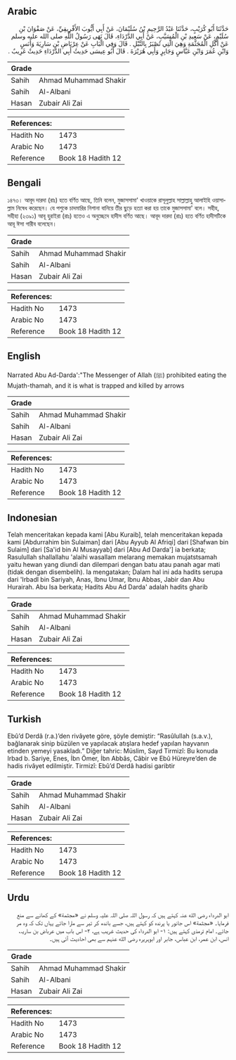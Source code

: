 ## Arabic


<div dir="rtl" lang="ar" style={{fontSize:'larger',backgroundColor:'#f8f9fa',padding:20}}>
حَدَّثَنَا أَبُو كُرَيْبٍ، حَدَّثَنَا عَبْدُ الرَّحِيمِ بْنُ سُلَيْمَانَ، عَنْ أَبِي أَيُّوبَ الأَفْرِيقِيِّ، عَنْ صَفْوَانَ بْنِ سُلَيْمٍ، عَنْ سَعِيدِ بْنِ الْمُسَيَّبِ، عَنْ أَبِي الدَّرْدَاءِ، قَالَ نَهَى رَسُولُ اللَّهِ صلى الله عليه وسلم عَنْ أَكْلِ الْمُجَثَّمَةِ وَهِيَ الَّتِي تُصْبَرُ بِالنَّبْلِ ‏.‏ قَالَ وَفِي الْبَابِ عَنْ عِرْبَاضِ بْنِ سَارِيَةَ وَأَنَسٍ وَابْنِ عُمَرَ وَابْنِ عَبَّاسٍ وَجَابِرٍ وَأَبِي هُرَيْرَةَ ‏.‏ قَالَ أَبُو عِيسَى حَدِيثُ أَبِي الدَّرْدَاءِ حَدِيثٌ غَرِيبٌ ‏.‏
</div>
<div style={{backgroundColor:'#f8f9fa',padding:20, marginBottom: 10}}><table> <thead> <tr> <th>Grade</th> <th></th> </tr> </thead> <tbody> <tr><td>Sahih</td><td>Ahmad Muhammad Shakir</td></tr><tr><td>Sahih</td><td>Al-Albani</td></tr><tr><td>Hasan</td><td>Zubair Ali Zai</td></tr></tbody></table><table> <thead> <tr> <th>References:</th> <th></th> </tr> </thead> <tbody><tr><td>Hadith No</td><td>1473</td></tr><tr><td>Arabic No</td><td>1473</td></tr><tr><td>Reference</td><td>Book 18 Hadith 12</td></tr></tbody></table></div>

## Bengali


<div dir="ltr" lang="bn" style={{fontSize:'larger',backgroundColor:'#f8f9fa',padding:20}}>
১৪৭৩। আবূদ দারদা (রাঃ) হতে বর্ণিত আছে, তিনি বলেন, মুজাসসামা' খাওয়াকে রাসূলুল্লাহ সাল্লাল্লাহু আলাইহি ওয়াসাল্লাম নিষেধ করেছেন। যে পশুকে চাদমারির নিশানা বানিয়ে তীর ছুড়ে হত্যা করা হয় তাকে মুজাসসামা' বলে। সহীহ, সহীহা (২৩৯১) আবূ হুরাইরা (রাঃ) হতেও এ অনুচ্ছেদে হাদীস বর্ণিত আছে। আবূদ দারদা (রাঃ) হতে বর্ণিত হাদীসটিকে আবূ ঈসা গারীব বলেছেন।
</div>
<div style={{backgroundColor:'#f8f9fa',padding:20, marginBottom: 10}}><table> <thead> <tr> <th>Grade</th> <th></th> </tr> </thead> <tbody> <tr><td>Sahih</td><td>Ahmad Muhammad Shakir</td></tr><tr><td>Sahih</td><td>Al-Albani</td></tr><tr><td>Hasan</td><td>Zubair Ali Zai</td></tr></tbody></table><table> <thead> <tr> <th>References:</th> <th></th> </tr> </thead> <tbody><tr><td>Hadith No</td><td>1473</td></tr><tr><td>Arabic No</td><td>1473</td></tr><tr><td>Reference</td><td>Book 18 Hadith 12</td></tr></tbody></table></div>

## English


<div dir="ltr" lang="en" style={{fontSize:'larger',backgroundColor:'#f8f9fa',padding:20}}>
Narrated Abu Ad-Darda':"The Messenger of Allah (ﷺ) prohibited eating the Mujath-thamah, and it is what is trapped and killed by arrows
</div>
<div style={{backgroundColor:'#f8f9fa',padding:20, marginBottom: 10}}><table> <thead> <tr> <th>Grade</th> <th></th> </tr> </thead> <tbody> <tr><td>Sahih</td><td>Ahmad Muhammad Shakir</td></tr><tr><td>Sahih</td><td>Al-Albani</td></tr><tr><td>Hasan</td><td>Zubair Ali Zai</td></tr></tbody></table><table> <thead> <tr> <th>References:</th> <th></th> </tr> </thead> <tbody><tr><td>Hadith No</td><td>1473</td></tr><tr><td>Arabic No</td><td>1473</td></tr><tr><td>Reference</td><td>Book 18 Hadith 12</td></tr></tbody></table></div>

## Indonesian


<div dir="ltr" lang="id" style={{fontSize:'larger',backgroundColor:'#f8f9fa',padding:20}}>
Telah menceritakan kepada kami [Abu Kuraib], telah menceritakan kepada kami [Abdurrahim bin Sulaiman] dari [Abu Ayyub Al Afriqi] dari [Shafwan bin Sulaim] dari [Sa'id bin Al Musayyab] dari [Abu Ad Darda'] ia berkata; Rasulullah shallallahu 'alaihi wasallam melarang memakan mujatstsamah yaitu hewan yang diundi dan dilempari dengan batu atau panah agar mati (tidak dengan disembelih). Ia mengatakan; Dalam hal ini ada hadits serupa dari 'Irbadl bin Sariyah, Anas, Ibnu Umar, Ibnu Abbas, Jabir dan Abu Hurairah. Abu Isa berkata; Hadits Abu Ad Darda' adalah hadits gharib
</div>
<div style={{backgroundColor:'#f8f9fa',padding:20, marginBottom: 10}}><table> <thead> <tr> <th>Grade</th> <th></th> </tr> </thead> <tbody> <tr><td>Sahih</td><td>Ahmad Muhammad Shakir</td></tr><tr><td>Sahih</td><td>Al-Albani</td></tr><tr><td>Hasan</td><td>Zubair Ali Zai</td></tr></tbody></table><table> <thead> <tr> <th>References:</th> <th></th> </tr> </thead> <tbody><tr><td>Hadith No</td><td>1473</td></tr><tr><td>Arabic No</td><td>1473</td></tr><tr><td>Reference</td><td>Book 18 Hadith 12</td></tr></tbody></table></div>

## Turkish


<div dir="ltr" lang="tr" style={{fontSize:'larger',backgroundColor:'#f8f9fa',padding:20}}>
Ebû’d Derdâ (r.a.)’den rivâyete göre, şöyle demiştir: “Rasûlullah (s.a.v.), bağlanarak sinip büzülen ve yapılacak atışlara hedef yapılan hayvanın etinden yemeyi yasakladı.” Diğer tahric: Müslim, Sayd Tirmizî: Bu konuda Irbad b. Sariye, Enes, İbn Ömer, İbn Abbâs, Câbir ve Ebû Hüreyre’den de hadis rivâyet edilmiştir. Tirmizî: Ebû’d Derdâ hadisi garibtir
</div>
<div style={{backgroundColor:'#f8f9fa',padding:20, marginBottom: 10}}><table> <thead> <tr> <th>Grade</th> <th></th> </tr> </thead> <tbody> <tr><td>Sahih</td><td>Ahmad Muhammad Shakir</td></tr><tr><td>Sahih</td><td>Al-Albani</td></tr><tr><td>Hasan</td><td>Zubair Ali Zai</td></tr></tbody></table><table> <thead> <tr> <th>References:</th> <th></th> </tr> </thead> <tbody><tr><td>Hadith No</td><td>1473</td></tr><tr><td>Arabic No</td><td>1473</td></tr><tr><td>Reference</td><td>Book 18 Hadith 12</td></tr></tbody></table></div>

## Urdu


<div dir="rtl" lang="ur" style={{fontSize:'larger',backgroundColor:'#f8f9fa',padding:20}}>
ابو الدرداء رضی الله عنہ کہتے ہیں کہ رسول اللہ صلی اللہ علیہ وسلم نے «مجثمة» کے کھانے سے منع فرمایا۔ «مجثمة» اس جانور یا پرندہ کو کہتے ہیں، جسے باندھ کر تیر سے مارا جائے یہاں تک کہ وہ مر جائے۔ امام ترمذی کہتے ہیں: ۱- ابو الدرداء کی حدیث غریب ہے، ۲- اس باب میں عرباض بن ساریہ، انس، ابن عمر، ابن عباس، جابر اور ابوہریرہ رضی الله عنہم سے بھی احادیث آئی ہیں۔
</div>
<div style={{backgroundColor:'#f8f9fa',padding:20, marginBottom: 10}}><table> <thead> <tr> <th>Grade</th> <th></th> </tr> </thead> <tbody> <tr><td>Sahih</td><td>Ahmad Muhammad Shakir</td></tr><tr><td>Sahih</td><td>Al-Albani</td></tr><tr><td>Hasan</td><td>Zubair Ali Zai</td></tr></tbody></table><table> <thead> <tr> <th>References:</th> <th></th> </tr> </thead> <tbody><tr><td>Hadith No</td><td>1473</td></tr><tr><td>Arabic No</td><td>1473</td></tr><tr><td>Reference</td><td>Book 18 Hadith 12</td></tr></tbody></table></div>